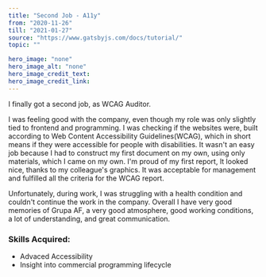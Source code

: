 ---
title: "Second Job - A11y"
from: "2020-11-26"
till: "2021-01-27"
source: "https://www.gatsbyjs.com/docs/tutorial/"
topic: ""

hero_image: "none"
hero_image_alt: "none"
hero_image_credit_text: 
hero_image_credit_link: 
---

I finally got a second job, as WCAG Auditor. 

I was feeling good with the company, even though my role was only slightly
tied to frontend and programming. I was checking if the websites were, built according to Web Content Accessibility Guidelines(WCAG), which in short
means if they were accessible for people with disabilities. It wasn't an easy job because I had to construct my first document on my own, using only materials, which I came on my own. I'm proud of my first report,
It looked nice, thanks to my colleague's graphics. It was acceptable for
management and fulfilled all the criteria for the WCAG report.

Unfortunately, during work, I was struggling with a health condition and 
couldn't continue the work in the company. Overall I have very good memories
of Grupa AF, a very good atmosphere, good working conditions, a lot of 
understanding, and great communication.

### Skills Acquired:
- Advaced Accessibility
- Insight into commercial programming lifecycle
